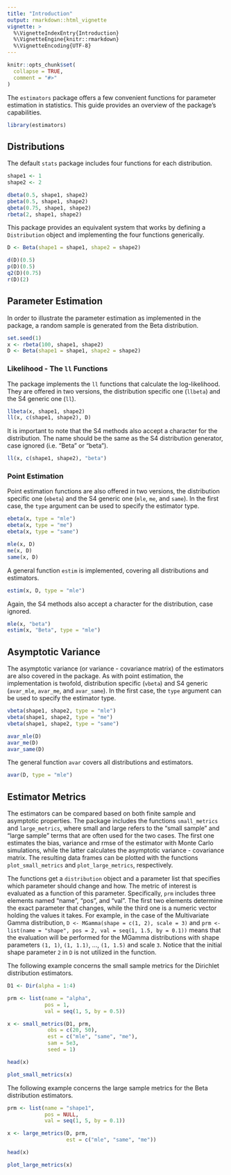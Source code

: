 ```yaml
---
title: "Introduction"
output: rmarkdown::html_vignette
vignette: >
  %\VignetteIndexEntry{Introduction}
  %\VignetteEngine{knitr::rmarkdown}
  %\VignetteEncoding{UTF-8}
---
```


```r
knitr::opts_chunk$set(
  collapse = TRUE,
  comment = "#>"
)
```

The `estimators` package offers a few convenient functions for parameter estimation in statistics. This guide provides an overview of the package's capabilities.

```r
library(estimators)
```

## Distributions

The default `stats` package includes four functions for each distribution.

```r
shape1 <- 1
shape2 <- 2

dbeta(0.5, shape1, shape2)
pbeta(0.5, shape1, shape2)
qbeta(0.75, shape1, shape2)
rbeta(2, shape1, shape2)
```

This package provides an equivalent system that works by defining a `Distribution` object and implementing the four functions generically.

```r
D <- Beta(shape1 = shape1, shape2 = shape2)

d(D)(0.5)
p(D)(0.5)
q2(D)(0.75)
r(D)(2)
```

## Parameter Estimation

In order to illustrate the parameter estimation as implemented in the package, a random sample is generated from the Beta distribution.

```r
set.seed(1)
x <- rbeta(100, shape1, shape2)
D <- Beta(shape1 = shape1, shape2 = shape2)
```

### Likelihood - The `ll` Functions

The package implements the `ll` functions that calculate the log-likelihood. They are offered in two versions, the distribution specific one (`llbeta`) and the S4 generic one (`ll`).

```r
llbeta(x, shape1, shape2)
ll(x, c(shape1, shape2), D)
```

It is important to note that the S4 methods also accept a character for the distribution. The name should be the same as the S4 distribution generator, case ignored (i.e. "Beta" or "beta").

```r
ll(x, c(shape1, shape2), "beta")
```

### Point Estimation

Point estimation functions are also offered in two versions, the distribution specific one (`ebeta`) and the S4 generic one (`mle`, `me`, and `same`). In the first case, the `type` argument can be used to specify the estimator type.

```r
ebeta(x, type = "mle")
ebeta(x, type = "me")
ebeta(x, type = "same")

mle(x, D)
me(x, D)
same(x, D)
```

A general function `estim` is implemented, covering all distributions and estimators.

```r
estim(x, D, type = "mle")
```

Again, the S4 methods also accept a character for the distribution, case ignored.

```r
mle(x, "beta")
estim(x, "Beta", type = "mle")
```

## Asymptotic Variance

The asymptotic variance (or variance - covariance matrix) of the estimators are also covered in the package. As with point estimation, the implementation is twofold, distribution specific (`vbeta`) and S4 generic (`avar_mle`, `avar_me`, and `avar_same`). In the first case, the `type` argument can be used to specify the estimator type.

```r
vbeta(shape1, shape2, type = "mle")
vbeta(shape1, shape2, type = "me")
vbeta(shape1, shape2, type = "same")

avar_mle(D)
avar_me(D)
avar_same(D)
```

The general function `avar` covers all distributions and estimators.

```r
avar(D, type = "mle")
```

## Estimator Metrics

The estimators can be compared based on both finite sample and asymptotic properties. The package includes the functions `small_metrics` and `large_metrics`, where small and large refers to the "small sample" and "large sample" terms that are often used for the two cases. The first one estimates the bias, variance and rmse of the estimator with Monte Carlo simulations, while the latter calculates the asymptotic variance - covariance matrix. The resulting data frames can be plotted with the functions `plot_small_metrics` and `plot_large_metrics`, respectively.

The functions get a `distribution` object and a parameter list that specifies which parameter should change and how. The metric of interest is evaluated as a function of this parameter. Specifically, `prm` includes three elements named "name", "pos", and "val". The first two elements determine the exact parameter that changes, while the third one is a numeric vector holding the values it takes. For example, in the case of the Multivariate Gamma distribution,
`D <- MGamma(shape = c(1, 2), scale = 3)` and `prm <- list(name = "shape", pos = 2, val = seq(1, 1.5, by = 0.1))` means that the evaluation will be performed for the MGamma distributions with
shape parameters `(1, 1)`, `(1, 1.1)`, ..., `(1, 1.5)` and scale `3`. Notice that the initial shape parameter `2` in `D` is not utilized in the function.

The following example concerns the small sample metrics for the Dirichlet distribution estimators.

```r
D1 <- Dir(alpha = 1:4)

prm <- list(name = "alpha",
            pos = 1,
            val = seq(1, 5, by = 0.5))

x <- small_metrics(D1, prm,
             obs = c(20, 50),
             est = c("mle", "same", "me"),
             sam = 5e3,
             seed = 1)

head(x)

plot_small_metrics(x)
```

The following example concerns the large sample metrics for the Beta distribution estimators.

```r
prm <- list(name = "shape1",
            pos = NULL,
            val = seq(1, 5, by = 0.1))

x <- large_metrics(D, prm,
                   est = c("mle", "same", "me"))

head(x)

plot_large_metrics(x)
```

